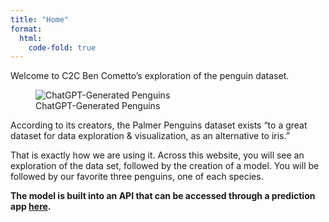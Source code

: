 ```yaml
---
title: "Home"
format:
  html:
    code-fold: true
---
```


Welcome to C2C Ben Cometto's exploration of the penguin dataset.

![ChatGPT-Generated Penguins](gpt-penguins1.png)

According to its creators, the Palmer Penguins dataset exists "to a great dataset for data exploration & visualization, as an alternative to iris."  

That is exactly how we are using it.  Across this website, you will see an exploration of the data set, followed by the creation of a model.  You will be followed by our favorite three penguins, one of each species.

**The model is built into an API that can be accessed through a prediction app [here](https://{{< var apphost >}}:8090){target="_blank"}.**